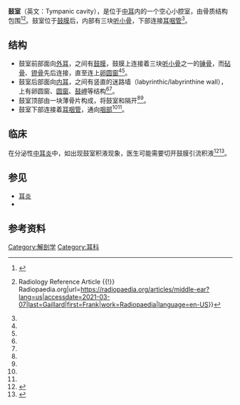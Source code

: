 {{Expand language|1=en|time=2021-03-07T05:23:48+00:00}}
{{medical}}
{{Infobox anatomy
| Name = 鼓室
| Image = {{Middle ear map|Tympanic cavity|Inline=1}}
| Caption = 
| System = 
| Latin = cavitas tympani
| Precursor = first [[branchial_pouch|pharyngeal pouch]]
| Artery = [[stylomastoid_artery|stylomastoid artery]]
| Vein = 
| Nerve = 
| Lymph = 
| part_of = [[中耳|中耳]]
}}'''鼓室'''（英文：Tympanic cavity），是位于[[中耳|中耳]]内的一个空心小腔室，由骨质结构包围<ref name=":0">{{Cite web|title=Tympanic Cavity - an overview|url=https://www.sciencedirect.com/topics/neuroscience/tympanic-cavity|accessdate=2021-03-07|work=|publisher=Science Direct|language=en}}</ref><ref name=":1">{{Cite web|title=Middle ear {{!}} Radiology Reference Article {{!}} Radiopaedia.org|url=https://radiopaedia.org/articles/middle-ear?lang=us|accessdate=2021-03-07|last=Gaillard|first=Frank|work=Radiopaedia|language=en-US}}</ref>。鼓室位于[[鼓膜|鼓膜]]后，内部有三块[[听小骨|听小骨]]，下部连接[[耳咽管|耳咽管]]<ref name=":0" />。

== 结构 ==

* 鼓室前部面向[[外耳|外耳]]，之间有[[鼓膜|鼓膜]]，鼓膜上连接着三块[[听小骨|听小骨]]之一的[[锤骨|锤骨]]，而[[砧骨|砧骨]]、[[鐙骨|镫骨]]先后连接，直至连上[[卵圓窗|卵圆窗]]<ref name=":0" /><ref name=":1" />。
* 鼓室后部面向[[內耳|内耳]]，之间有竖直的迷路墙（labyrinthic/labyrinthine wall），上有卵圆窗、[[圆窗|圆窗]]、[[鼓岬|鼓岬]]等结构<ref name=":0" /><ref name=":1" />。
* 鼓室顶部由一块薄骨片构成，将鼓室和{{link-en|颅腔|Cranial cavity}}隔开<ref name=":0" /><ref name=":1" />。
* 鼓室下部连接着[[耳咽管|耳咽管]]，通向[[咽部|咽部]]<ref name=":0" /><ref name=":1" />。

== 临床 ==
在分泌性[[中耳炎|中耳炎]]中，如出现鼓室积液现象，医生可能需要切开鼓膜引流积液<ref>{{Cite web|title=小知识: 耳内积液（分泌性中耳炎）|url=https://www.msdmanuals.com/zh/home/quick-facts-ear-nose-and-throat-disorders/middle-ear-disorders/fluid-in-the-ear-secretory-otitis-media|accessdate=2021-03-07|work=《默克诊疗手册家庭版》|language=zh}}</ref><ref>{{Cite web|title=Otitis media with effusion: MedlinePlus Medical Encyclopedia|url=https://medlineplus.gov/ency/article/007010.htm|accessdate=2021-03-07|work=medlineplus.gov|language=en}}</ref>。

== 参见 ==

* [[耳炎|耳炎]]
* {{link-en|鼓膜切开术|Myringotomy}}

== 参考资料 ==
{{reflist|2}}

[[Category:解剖学|Category:解剖学]]
[[Category:耳科|Category:耳科]]